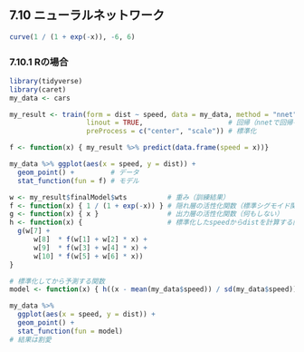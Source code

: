 ## 7.10 ニューラルネットワーク

```r
curve(1 / (1 + exp(-x)), -6, 6)
```

### 7.10.1 Rの場合

```r
library(tidyverse)
library(caret)
my_data <- cars

my_result <- train(form = dist ~ speed, data = my_data, method = "nnet",
                   linout = TRUE,                     # 回帰（nnetで回帰を行う際は必須）
                   preProcess = c("center", "scale")) # 標準化
```

```r
f <- function(x) { my_result %>% predict(data.frame(speed = x))}

my_data %>% ggplot(aes(x = speed, y = dist)) +
  geom_point() +         # データ
  stat_function(fun = f) # モデル
```

```r
w <- my_result$finalModel$wts          # 重み（訓練結果）
f <- function(x) { 1 / (1 + exp(-x)) } # 隠れ層の活性化関数（標準シグモイド関数）
g <- function(x) { x }                 # 出力層の活性化関数（何もしない）
h <- function(x) {                     # 標準化したspeedからdistを計算する関数（ニューロン数は3個）
  g(w[7] +
      w[8]  * f(w[1] + w[2] * x) +
      w[9]  * f(w[3] + w[4] * x) +
      w[10] * f(w[5] + w[6] * x))
}

# 標準化してから予測する関数
model <- function(x) { h((x - mean(my_data$speed)) / sd(my_data$speed)) }

my_data %>%
  ggplot(aes(x = speed, y = dist)) +
  geom_point() +
  stat_function(fun = model)
# 結果は割愛
```

